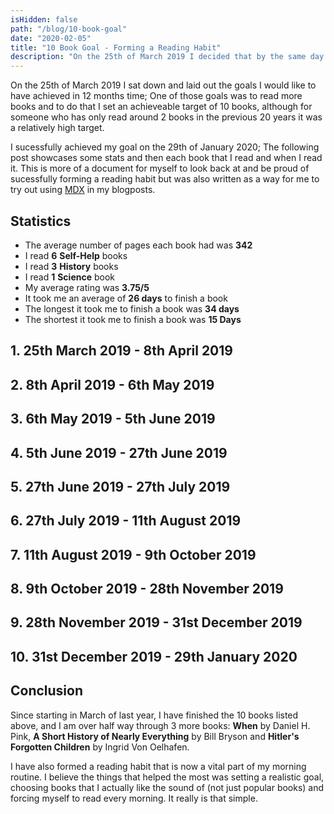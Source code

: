 ```yaml
---
isHidden: false
path: "/blog/10-book-goal"
date: "2020-02-05"
title: "10 Book Goal - Forming a Reading Habit"
description: "On the 25th of March 2019 I decided that by the same day next year I will aim to have read 10 books from start to finish. I completed this goal on the 29th of January 2020 and this blog post showcases the books I read."
---
```



On the 25th of March 2019 I sat down and laid out the goals I would like to have achieved in 12 months time; One of those goals was to read more books and to do that I set an achieveable target of 10 books, although for someone who has only read around 2 books in the previous 20 years it was a relatively high target.

I sucessfully achieved my goal on the 29th of January 2020; The following post showcases some stats and then each book that I read and when I read it. This is more of a document for myself to look back at and be proud of sucessfully forming a reading habit but was also written as a way for me to try out using [MDX](https://mdxjs.com/) in my blogposts.

## Statistics

- The average number of pages each book had was **342**
- I read **6** **Self-Help** books
- I read **3** **History** books
- I read **1** **Science** book
- My average rating was **3.75/5**
- It took me an average of **26 days** to finish a book
- The longest it took me to finish a book was **34 days**
- The shortest it took me to finish a book was **15 Days**

## 1. 25th March 2019 - 8th April 2019

<BookPreview
  title="The Art of the Good Life"
  author="Rolf Dobelli"
  description="In The Art of the Good Life, you'll find fifty-two intellectual shortcuts for wiser thinking and better decisions, at home and at work. They may not guarantee you a good life, but they'll give you a better chance."
  image="/10-book-goal/the_art_of_the_good_life.jpg"
  length={272}
  rating={1}
/>

## 2. 8th April 2019 - 6th May 2019

<BookPreview
  title="So Good They Can't Ignore You"
  author="Cal Newport"
  description="Cal Newport's clearly-written manifesto flies in the face of conventional wisdom by suggesting that it should be a person's talent and skill -- and not necessarily their passion -- that determines their career path."
  image="/10-book-goal/so_good_they_cant_ignore_you.jpg"
  length={288}
  rating={5}
/>

## 3. 6th May 2019 - 5th June 2019

<BookPreview
  title="Travellers In The Third Reich"
  author="Julia Boyd"
  description="Travellers in the Third Reich is an extraordinary history of the rise of the Nazis based on fascinating first-hand accounts, drawing together a multitude of voices and stories, including students, politicians, musicians, diplomats, schoolchildren, communists, scholars, athletes, poets, journalists, fascists, artists, tourists, even celebrities like Charles Lindbergh and Samuel Beckett. Their experiences create a remarkable three-dimensional picture of Germany under Hitler – one so palpable that the reader will feel, hear, even breathe the atmosphere."
  image="/10-book-goal/travellers_in_the_third_reich.jpg"
  length={464}
  rating={4}
/>

## 4. 5th June 2019 - 27th June 2019

<BookPreview
  title="Hello World"
  author="Hannah Fry"
  description="When it comes to artificial intelligence, we either hear of a paradise on earth or of our imminent extinction. It’s time we stand face-to-digital-face with the true powers and limitations of the algorithms that already automate important decisions in healthcare, transportation, crime, and commerce. Hello World is indispensable preparation for the moral quandaries of a world run by code, and with the unfailingly entertaining Hannah Fry as our guide, we’ll be discussing these issues long after the last page is turned."
  image="/10-book-goal/hello_world.jpg"
  length={256}
  rating={2.5}
/>

## 5. 27th June 2019 - 27th July 2019

<BookPreview
  title="Deep Work"
  author="Cal Newport"
  description="In Deep Work, author and professor Cal Newport flips the narrative on impact in a connected age. Instead of arguing distraction is bad, he instead celebrates the power of its opposite. Dividing this book into two parts, he first makes the case that in almost any profession, cultivating a deep work ethic will produce massive benefits. He then presents a rigorous training regimen, presented as a series of four 'rules', for transforming your mind and habits to support this skill."
  image="/10-book-goal/deep_work.jpg"
  length={304}
  rating={5}
/>

## 6. 27th July 2019 - 11th August 2019

<BookPreview
  title="Crushing It"
  author="Gary Vaynerchuk"
  description="Four-time New York Times bestselling author Gary Vaynerchuk offers new lessons and inspiration drawn from the experiences of dozens of influencers and entrepreneurs who rejected the predictable corporate path in favor of pursuing their dreams by building thriving businesses and extraordinary personal brands."
  image="/10-book-goal/crushing_it.jpg"
  length={288}
  rating={4}
/>

## 7. 11th August 2019 - 9th October 2019

<BookPreview
  title="The Making of Modern Britain"
  author="Andrew Marr"
  description="In The Making of Modern Britain, Andrew Marr paints a fascinating portrait of life in Britain during the first half of the twentieth century as the country recovered from the grand wreckage of the British Empire."
  image="/10-book-goal/the_making_of_modern_britain.jpg"
  length={464}
  rating={5}
/>

## 8. 9th October 2019 - 28th November 2019

<BookPreview
  title="Smarter Faster Better"
  author="Charles Duhigg"
  description="A new book that explores the science of productivity, and why, in today’s world, managing how you think—rather than what you think—can transform your life."
  image="/10-book-goal/smarter_faster_better.jpg"
  length={400}
  rating={4}
/>

## 9. 28th November 2019 - 31st December 2019

<BookPreview
  title="The Power of Habit"
  author="Charles Duhigg"
  description="In The Power of Habit, award-winning New York Times business reporter Charles Duhigg takes us to the thrilling edge of scientific discoveries that explain why habits exist and how they can be changed. With penetrating intelligence and an ability to distill vast amounts of information into engrossing narratives, Duhigg brings to life a whole new understanding of human nature and its potential for transformation."
  image="/10-book-goal/the_power_of_habit.jpg"
  length={400}
  rating={3.5}
/>

## 10. 31st December 2019 - 29th January 2020

<BookPreview
  title="The End Is Always Near"
  author="Dan Carlin"
  description="In The End is Always Near, Dan Carlin connects the past and future in fascinating and colourful ways, exploring a question that has hung over humanity like the Sword of Damocles from the collapse of the Bronze Age to the nuclear era – that of human survival."
  image="/10-book-goal/the_end_is_always_near.jpg"
  length={288}
  rating={3.5}
/>

## Conclusion

Since starting in March of last year, I have finished the 10 books listed above, and I am over half way through 3 more books: **When** by Daniel H. Pink, **A Short History of Nearly Everything** by Bill Bryson and **Hitler's Forgotten Children** by Ingrid Von Oelhafen.

I have also formed a reading habit that is now a vital part of my morning routine. I believe the things that helped the most was setting a realistic goal, choosing books that I actually like the sound of (not just popular books) and forcing myself to read every morning. It really is that simple.
